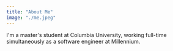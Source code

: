 ```yaml
---
title: "About Me"
image: "./me.jpeg"
---
```


I'm a master's student at Columbia University, working full-time simultaneously as a software engineer at Millennium.